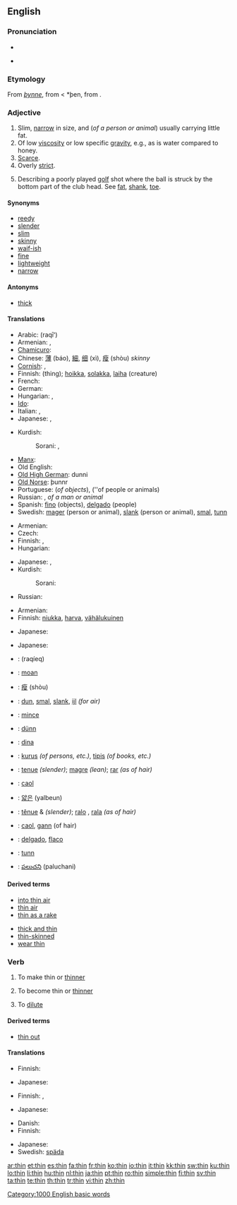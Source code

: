 ==English==

===Pronunciation===
* {{IPA|/'θɪn/}}
* {{audio|en-us-thin.ogg|Audio (US)}}
*: {{rhymes|ɪn}}

===Etymology===
From {{etyl|ang}} ''[[þynne]]'', from {{proto|Germanic|þunnu}} < *þen, from {{proto|Indo-European|ten-|to stretch}}.

===Adjective===
{{en-adj|thinner|thinnest}}

# Slim, [[narrow]] in size, and (''of a person or animal'') usually carrying little fat.
# Of low [[viscosity]] or low specific [[gravity]], e.g., as is water compared to honey.
# [[scarce|Scarce]].
# Overly [[strict]].
# {{sports}} Describing a poorly played [[golf]] shot where the ball is struck by the bottom part of the club head. See [[fat]], [[shank]], [[toe]].

====Synonyms====
{{ws_refer|thin|skinny}}
* [[reedy]]
* [[slender]]
* [[slim]]
* [[skinny]]
* [[waif-ish]]
* [[fine]]
* [[lightweight]]
* [[narrow]]

====Antonyms====
* [[thick]]

====Translations====
{{trans-top|slim, narrow in size}}
* Arabic: {{Arab|[[رفيع]]}} (raqīʻ)
* Armenian: {{t-|hy|բարակ|tr=barak|sc=Armn|xs=Armenian}}, {{t-|hy|նիհար|tr=nihar|sc=Armn|xs=Armenian}}
* [[Chamicuro]]: {{tø|ccc|na'sekolojka}}
* Chinese: [[薄]] (báo), [[細]], [[细]] (xì), [[瘦]] (shòu) ''skinny''
* [[Cornish]]: {{t|kw|moen|xs=Cornish}}, {{t|kw|tanow|xs=Cornish}}
* Finnish: {{t+|fi|ohut}} (thing); [[hoikka]], [[solakka]], [[laiha]] (creature)
* French: {{t+|fr|maigre}}
* German: {{t+|de|dünn}}
* Hungarian: {{t+|hu|vékony}}, {{t+|hu|sovány}}
* [[Ido]]: {{t|io|magra}}
* Italian: {{t+|it|sottile}}, {{t+|it|magro}}
* Japanese: {{context|of flat objects}} {{t+|ja|薄い|tr=usui|sc=Jpan}}, {{context|of cylindrical objects, people}} {{t+|ja|細い|tr=hosoi|sc=Jpan}}
{{trans-mid}}
* Kurdish:
*: Sorani: {{t-|ku|باریک|tr=bAreek|sc=ku-Arab}}, {{t|ku|ته‌نک|tr=tanik|sc=ku-Arab}}
* [[Manx]]: {{t|gv|thanney|xs=Manx}}
* Old English: {{t-|ang|þynne|xs=Old English}}
* [[Old High German]]: dunni
* [[Old Norse]]: þunnr
* Portuguese: {{t+|pt|fino}} (''of objects''), {{t+|pt|magro}} (''of people or animals)
* Russian: {{t+|ru|тонкий|tr=tónkij|sc=Cyrl}}, {{t|ru|тощий|tr=tóščij|sc=Cyrl}} ''of a man or animal''
* Spanish: [[fino]] (objects), [[delgado]] (people)
* Swedish: [[mager]] (person or animal), [[slank]] (person or animal), [[smal]], [[tunn]]
{{trans-bottom}}

{{trans-top|of low viscosity or low specific gravity}}
* Armenian: {{t|hy|ջրիկ|tr=ǰrik|sc=Armn|xs=Armenian}}
* Czech: {{t-|cs|řídký|m}}
* Finnish: {{t+|fi|ohut}}, {{t+|fi|laiha}}
* Hungarian: {{t+|hu|híg}}
{{trans-mid}}
* Japanese: {{t+|ja|薄い|tr=usui|sc=Jpan}}, {{t|ja|稀な|tr=mare na|sc=Jpan}}
* Kurdish:
*: Sorani: {{t|ku|شل|tr=shil|sc=ku-Arab}}
* Russian: {{t+|ru|жидкий|tr=žídkij|sc=Cyrl}}
{{trans-bottom}}

{{trans-top|scarce}}
* Armenian: {{t-|hy|նոսր|tr=nosr|sc=Armn|xs=Armenian}}
* Finnish: [[niukka]], [[harva]], [[vähälukuinen]]
{{trans-mid}}
* Japanese: {{t+|ja|薄い|tr=usui|sc=Jpan}}
{{trans-bottom}}

{{trans-top|overly strict}}
{{trans-mid}}
{{trans-bottom}}

{{trans-top|golf: of a poorly played golf shot}}
* Japanese: {{t|ja|シャンクした|tr=shanku shita|sc=Jpan}}
{{trans-mid}}
{{trans-bottom}}

{{checktrans-top}}
* {{ttbc|Arabic}}: {{Arab|[[رقيق]]}} (raqíeq)
* {{ttbc|Breton}}: [[moan#Breton|moan]]
* {{ttbc|Chinese}}: [[瘦]] (shòu)
* {{ttbc|Dutch}}: [[dun]], [[smal]], [[slank]], [[ijl]] ''(for air)''
* {{ttbc|French}}: [[mince]]
* {{ttbc|German}}: [[dünn]]
* {{ttbc|Ido}}: [[dina]]
* {{ttbc|Indonesian}}: [[kurus]] ''(of persons, etc.)'', [[tipis]] ''(of books, etc.)''
* {{ttbc|Interlingua}}: [[tenue]] ''(slender)''; [[magre]] ''(lean)''; [[rar]] ''(as of hair)''
{{checktrans-mid}}
* {{ttbc|Irish}}: [[caol]]
* {{ttbc|Korean}}: [[얇은]] (yalbeun)
* {{ttbc|Portuguese}}: [[tênue]] {{m}} & {{f}} ''(slender)''; [[ralo]] {{m}}, [[rala]] {{f}} ''(as of hair)''
* {{ttbc|Scottish Gaelic}}: [[caol]], [[gann]] (of hair)
* {{ttbc|Spanish}}: [[delgado]], [[flaco]]
* {{ttbc|Swedish}}: [[tunn]]
* {{ttbc|Telugu}}: [[పలుచని]] (paluchani)
{{checktrans-bottom}}

====Derived terms====
{{rel-top|terms derived from thin (adjective)}}
* [[into thin air]]
* [[thin air]]
* [[thin as a rake]]
{{rel-mid}}
* [[thick and thin]]
* [[thin-skinned]]
* [[wear thin]]
{{rel-bottom}}

===Verb===
{{en-verb|thins|thinning|thinned}}

# {{transitive}} To make thin or [[thinner]]
# {{intransitive}} To become thin or [[thinner]]
# To [[dilute]]

====Derived terms====
* [[thin out]]

====Translations====
{{trans-top|to make thinner}}
* Finnish: {{t-|fi|ohentaa}}
{{trans-mid}}
* Japanese: {{t-|ja|削る|tr=kezuru|sc=Jpan}}
{{trans-bottom}}

{{trans-top|to become thinner}}
* Finnish: {{t-|fi|oheta}}, {{t-|fi|ohentua}}
{{trans-mid}}
* Japanese: {{context|of persons, animal, etc.}} {{t|ja|痩せる|tr=yaseru|sc=Jpan}}
{{trans-bottom}}

{{trans-top|to dilute}}
* Danish: {{t-|da|fortynde}}
* Finnish: {{t-|fi|laimentaa}}
{{trans-mid}}
* Japanese: {{t|ja|薄める|tr=usumeru|sc=Jpan}}
* Swedish: [[späda]]
{{trans-bottom}}

[[Category:1000 English basic words]]

[[ar:thin]]
[[et:thin]]
[[es:thin]]
[[fa:thin]]
[[fr:thin]]
[[ko:thin]]
[[io:thin]]
[[it:thin]]
[[kk:thin]]
[[sw:thin]]
[[ku:thin]]
[[lo:thin]]
[[li:thin]]
[[hu:thin]]
[[nl:thin]]
[[ja:thin]]
[[pt:thin]]
[[ro:thin]]
[[simple:thin]]
[[fi:thin]]
[[sv:thin]]
[[ta:thin]]
[[te:thin]]
[[th:thin]]
[[tr:thin]]
[[vi:thin]]
[[zh:thin]]